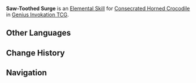 {{Genius Invokation TCG Skill Infobox
|image      = Saw-Toothed Surge Character Card Skill.png
|type       = Elemental Skill
|character  = Consecrated Horned Crocodile
|element    = 
|effect     = Deal {{Color|Hydro DMG}} and create 1 '''Bonecruncher's Energy Block''' card in your Hand.<br><br>'''Bonecruncher's Energy Block'''<br>Select 1 Consecrated Beast to gain +3 ATK.<br>When discarded: All your Consecrated Beasts gain +1 ATK.
|order      = 1
}}
'''Saw-Toothed Surge''' is an [[Character Card Elemental Skill|Elemental Skill]] for [[Consecrated Horned Crocodile (Character Card)|Consecrated Horned Crocodile]] in [[Genius Invokation TCG]].

==Other Languages==
{{Other Languages
|en       = Saw-Toothed Surge
|zhs      = 鳄齿锐波
|zhs_rm   = Èchǐ Ruìbō
|zht      = 鱷齒銳波
|zht_rm   = Èchǐ Ruìbō
|zh_tl    = Crocodile Teeth's Sharp Waves
|ja       = 鰐歯の如き刺波
|ja_rm    = 
|ja_tl    = 
|ko       = 악어 송곳니 물결
|ko_tl    = 
|es       = Onda aserradora
|es_tl    = Saw Wave
|fr       = Vague croquante
|fr_tl    = Crunching Wave
|ru       = Зубчатый прилив
|ru_tl    = 
|th       = Saw-Toothed Surge
|vi       = Răng Nanh Sóng Nhọn
|vi_tl    = 
|de       = Sägezahn-Sturm
|de_tl    = Sawtooth Storm
|id       = Saw-Toothed Surge
|pt       = Onda Dentada
|pt_tl    = 
|tr       = Testere Dalgası
|tr_tl    = 
|it       = Ondata seghettata
|it_tl    = 
}}

==Change History==
{{Change History|5.4}}

==Navigation==
{{Genius Invokation TCG Skill Navbox|Consecrated Horned Crocodile}}